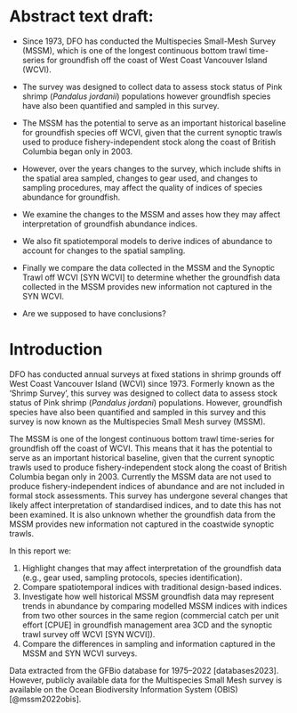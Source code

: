 # Abstract text draft:
- Since 1973, DFO has conducted the Multispecies Small-Mesh Survey (MSSM), which is one of the longest continuous bottom trawl time-series for groundfish off the coast of West Coast Vancouver Island (WCVI). 
- The survey was designed to collect data to assess stock status of Pink shrimp (*Pandalus jordanii*) populations however groundfish species have also been quantified and sampled in this survey. 
- The MSSM has the potential to serve as an important historical baseline for groundfish species off WCVI, given that the current synoptic trawls used to produce fishery-independent stock along the coast of British Columbia began only in 2003. 
- However, over the years changes to the survey, which include shifts in the spatial area sampled, changes to gear used, and changes to sampling procedures, may affect the quality of indices of species abundance for groundfish. 


- We examine the changes to the MSSM and asses how they may affect interpretation of groundfish abundance indices. 
- We also fit spatiotemporal models to derive indices of abundance to account for changes to the spatial sampling. 
- Finally we compare the data collected in the MSSM and the Synoptic Trawl off WCVI [SYN WCVI] to determine whether the groundfish data collected in the MSSM provides new information not captured in the SYN WCVI. 

- Are we supposed to have conclusions?

# Introduction

DFO has conducted annual surveys at fixed stations in shrimp grounds off West Coast Vancouver Island (WCVI) since 1973.
Formerly known as the 'Shrimp Survey', this survey was designed to collect data to assess stock status of Pink shrimp (*Pandalus jordani*) populations.
However, groundfish species have also been quantified and sampled in this survey and this survey is now known as the Multispecies Small Mesh survey (MSSM).

<!-- TODO: we need a bit here about what we were asked to do... -->

The MSSM is one of the longest continuous bottom trawl time-series for groundfish off the coast of WCVI.
This means that it has the potential to serve as an important historical baseline, given that the current synoptic trawls used to produce fishery-independent stock along the coast of British Columbia began only in 2003. 
Currently the MSSM data are not used to produce fishery-independent indices of abundance and are not included in formal stock assessments.
This survey has undergone several changes that likely affect interpretation of standardised indices, and to date this has not been examined.
It is also unknown whether the groundfish data from the MSSM provides new information not captured in the coastwide synoptic trawls. 

In this report we:

1. Highlight changes that may affect interpretation of the groundfish data (e.g., gear used, sampling protocols, species identification).
2. Compare spatiotemporal indices with traditional design-based indices. 
3. Investigate how well historical MSSM groundfish data may represent trends in abundance by comparing modelled MSSM indices with indices from two other sources in the same region (commercial catch per unit effort [CPUE] in groundfish management area 3CD and the synoptic trawl survey off WCVI [SYN WCVI]).
4. Compare the differences in sampling and information captured in the MSSM and SYN WCVI surveys.

Data extracted from the GFBio database for 1975--2022 [databases2023].
However, publicly available data for the Multispecies Small Mesh survey is available on the Ocean Biodiversity Information System (OBIS) [@mssm2022obis].


\clearpage
